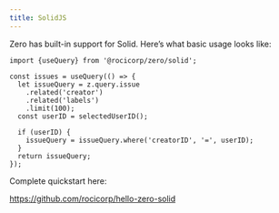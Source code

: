 ```yaml
---
title: SolidJS
---
```


Zero has built-in support for Solid. Here’s what basic usage looks like:

```tsx
import {useQuery} from '@rocicorp/zero/solid';

const issues = useQuery(() => {
  let issueQuery = z.query.issue
    .related('creator')
    .related('labels')
    .limit(100);
  const userID = selectedUserID();

  if (userID) {
    issueQuery = issueQuery.where('creatorID', '=', userID);
  }
  return issueQuery;
});
```

Complete quickstart here:

https://github.com/rocicorp/hello-zero-solid
